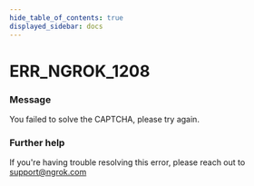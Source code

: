 ```yaml
---
hide_table_of_contents: true
displayed_sidebar: docs
---
```



# ERR_NGROK_1208

### Message

You failed to solve the CAPTCHA, please try again.

<ErrorDetails error="err_ngrok_1208" />

### Further help

If you're having trouble resolving this error, please reach out to [support@ngrok.com](mailto:support@ngrok.com?subject=Help%20with%20ERR_NGROK_1208)
